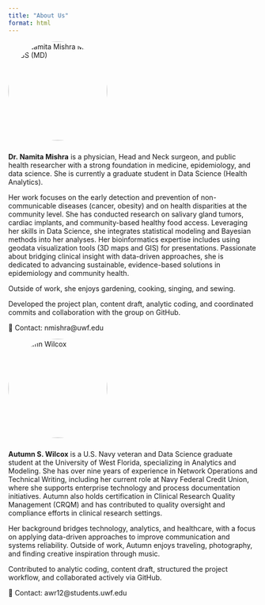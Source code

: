 ```yaml
---
title: "About Us"
format: html
---
```


<img src="images/namita.png" alt="Dr. Namita Mishra MPH, MBBS (MD)" style="width:200px; border-radius:50%; margin-bottom:10px;"/>

**Dr. Namita Mishra** is a physician, Head and Neck surgeon, and public health researcher with a strong foundation in medicine, epidemiology, and data science. She is currently a graduate student in Data Science (Health Analytics).

Her work focuses on the early detection and prevention of non-communicable diseases (cancer, obesity) and on health disparities at the community level. She has conducted research on salivary gland tumors, cardiac implants, and community-based healthy food access. Leveraging her skills in Data Science, she integrates statistical modeling and Bayesian methods into her analyses. Her bioinformatics expertise includes using geodata visualization tools (3D maps and GIS) for presentations. Passionate about bridging clinical insight with data-driven approaches, she is dedicated to advancing sustainable, evidence-based solutions in epidemiology and community health.

Outside of work, she enjoys gardening, cooking, singing, and sewing.

Developed the project plan, content draft, analytic coding, and coordinated commits and collaboration with the group on GitHub.

📧 Contact: nmishra\@uwf.edu

<img src="images/autumn.jpeg" alt="Autumn Wilcox" style="width:200px; border-radius:50%; margin-bottom:10px;"/>

**Autumn S. Wilcox** is a U.S. Navy veteran and Data Science graduate student at the University of West Florida, specializing in Analytics and Modeling. She has over nine years of experience in Network Operations and Technical Writing, including her current role at Navy Federal Credit Union, where she supports enterprise technology and process documentation initiatives. Autumn also holds certification in Clinical Research Quality Management (CRQM) and has contributed to quality oversight and compliance efforts in clinical research settings.

Her background bridges technology, analytics, and healthcare, with a focus on applying data-driven approaches to improve communication and systems reliability. Outside of work, Autumn enjoys traveling, photography, and finding creative inspiration through music.

Contributed to analytic coding, content draft, structured the project workflow, and collaborated actively via GitHub.

📧 Contact: awr12\@students.uwf.edu
